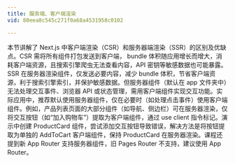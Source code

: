 ```yaml
---
title: 服务端、客户端渲染
vid: 80eea8c545c271f0a68a4531958c0102

---
```

本节讲解了 Next.js 中客户端渲染（CSR）和服务器端渲染（SSR）的区别及优缺点。CSR 需将所有组件打包发送到客户端， bundle 体积随应用增长而增大，消耗客户端资源，且搜索引擎爬虫无法查看内容，API 密钥等敏感数据也可能暴露。SSR 在服务器渲染组件，仅发送必要内容，减少 bundle 体积，节省客户端资源，利于搜索引擎索引，并保护敏感数据。但服务器组件（默认在 app 文件夹中）无法处理交互事件、浏览器 API 或状态管理，需用客户端组件实现交互功能。实际应用中，推荐默认使用服务器组件，仅在必要时（如处理点击事件）使用客户端组件。例如，产品列表页面的大部分组件（如导航、侧边栏）可在服务器渲染，仅将交互按钮（如“加入购物车”）提取为客户端组件，通过 use client 指令标记。演示中创建 ProductCard 组件，尝试添加交互按钮导致错误，解决方法是将按钮提取为单独的 AddToCart 客户端组件，保持 ProductCard 在服务器渲染。课程还提到新 App Router 支持服务器组件，旧 Pages Router 不支持，建议使用 App Router。

